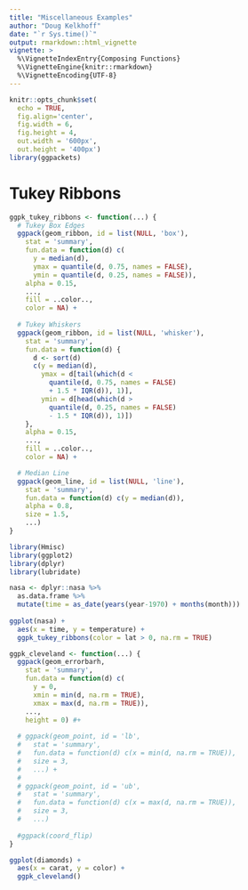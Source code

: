 ```yaml
--- 
title: "Miscellaneous Examples" 
author: "Doug Kelkhoff" 
date: "`r Sys.time()`"
output: rmarkdown::html_vignette
vignette: >
  %\VignetteIndexEntry{Composing Functions}
  %\VignetteEngine{knitr::rmarkdown}
  %\VignetteEncoding{UTF-8}
---
```


```r
knitr::opts_chunk$set(
  echo = TRUE, 
  fig.align='center', 
  fig.width = 6,
  fig.height = 4,
  out.width = '600px', 
  out.height = '400px') 
library(ggpackets)
```

# Tukey Ribbons

```r
ggpk_tukey_ribbons <- function(...) {
  # Tukey Box Edges
  ggpack(geom_ribbon, id = list(NULL, 'box'),
    stat = 'summary',
    fun.data = function(d) c(
      y = median(d),
      ymax = quantile(d, 0.75, names = FALSE),
      ymin = quantile(d, 0.25, names = FALSE)),
    alpha = 0.15, 
    ...,
    fill = ..color..,
    color = NA) +
    
  # Tukey Whiskers
  ggpack(geom_ribbon, id = list(NULL, 'whisker'),
    stat = 'summary',
    fun.data = function(d) {
      d <- sort(d)
      c(y = median(d),
        ymax = d[tail(which(d <
          quantile(d, 0.75, names = FALSE)
          + 1.5 * IQR(d)), 1)],
        ymin = d[head(which(d >
          quantile(d, 0.25, names = FALSE)
          - 1.5 * IQR(d)), 1)])
    },
    alpha = 0.15,
    ...,
    fill = ..color..,
    color = NA) +

  # Median Line
  ggpack(geom_line, id = list(NULL, 'line'),
    stat = 'summary',
    fun.data = function(d) c(y = median(d)),
    alpha = 0.8,
    size = 1.5,
    ...)
}
```

```r
library(Hmisc)
library(ggplot2)
library(dplyr)
library(lubridate)

nasa <- dplyr::nasa %>% 
  as.data.frame %>%
  mutate(time = as_date(years(year-1970) + months(month)))
  
ggplot(nasa) + 
  aes(x = time, y = temperature) + 
  ggpk_tukey_ribbons(color = lat > 0, na.rm = TRUE)
```


```r
ggpk_cleveland <- function(...) {
  ggpack(geom_errorbarh,
    stat = 'summary',
    fun.data = function(d) c(
      y = 0, 
      xmin = min(d, na.rm = TRUE),
      xmax = max(d, na.rm = TRUE)), 
    ...,
    height = 0) #+ 
  
  # ggpack(geom_point, id = 'lb', 
  #   stat = 'summary',
  #   fun.data = function(d) c(x = min(d, na.rm = TRUE)), 
  #   size = 3, 
  #   ...) + 
  #   
  # ggpack(geom_point, id = 'ub', 
  #   stat = 'summary',
  #   fun.data = function(d) c(x = max(d, na.rm = TRUE)), 
  #   size = 3, 
  #   ...)
  
  #ggpack(coord_flip)
}
```

```r
ggplot(diamonds) + 
  aes(x = carat, y = color) + 
  ggpk_cleveland()
```


